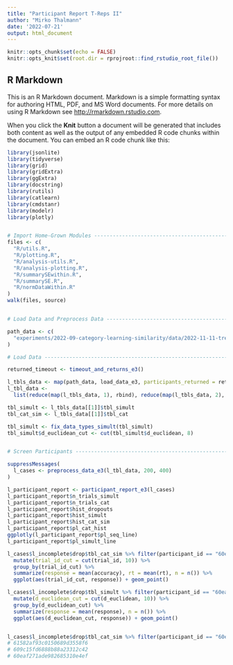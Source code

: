 ```yaml
---
title: "Participant Report T-Reps II"
author: "Mirko Thalmann"
date: '2022-07-21'
output: html_document
---
```


```r
knitr::opts_chunk$set(echo = FALSE)
knitr::opts_knit$set(root.dir = rprojroot::find_rstudio_root_file())
```

## R Markdown

This is an R Markdown document. Markdown is a simple formatting syntax for authoring HTML, PDF, and MS Word documents. For more details on using R Markdown see <http://rmarkdown.rstudio.com>.

When you click the **Knit** button a document will be generated that includes both content as well as the output of any embedded R code chunks within the document. You can embed an R code chunk like this:

```r

library(jsonlite)
library(tidyverse)
library(grid)
library(gridExtra)
library(ggExtra)
library(docstring)
library(rutils)
library(catlearn)
library(cmdstanr)
library(modelr)
library(plotly)


# Import Home-Grown Modules -----------------------------------------------
files <- c(
  "R/utils.R",
  "R/plotting.R",
  "R/analysis-utils.R",
  "R/analysis-plotting.R",
  "R/summarySEwithin.R",
  "R/summarySE.R",
  "R/normDataWithin.R"
)
walk(files, source)


# Load Data and Preprocess Data -------------------------------------------

path_data <- c(
  "experiments/2022-09-category-learning-similarity/data/2022-11-11-treps3-experiment/"
)

# Load Data ---------------------------------------------------------------

returned_timeout <- timeout_and_returns_e3()

l_tbls_data <- map(path_data, load_data_e3, participants_returned = returned_timeout)
l_tbl_data <-
  list(reduce(map(l_tbls_data, 1), rbind), reduce(map(l_tbls_data, 2), rbind))

tbl_simult <- l_tbls_data[[1]]$tbl_simult
tbl_cat_sim <- l_tbls_data[[1]]$tbl_cat

tbl_simult <- fix_data_types_simult(tbl_simult)
tbl_simult$d_euclidean_cut <- cut(tbl_simult$d_euclidean, 8)


# Screen Participants -----------------------------------------------------

suppressMessages(
  l_cases <- preprocess_data_e3(l_tbl_data, 200, 400)
)

l_participant_report <- participant_report_e3(l_cases)
l_participant_report$n_trials_simult
l_participant_report$n_trials_cat
l_participant_report$hist_dropouts
l_participant_report$hist_simult
l_participant_report$hist_cat_sim
l_participant_report$pl_cat_hist
ggplotly(l_participant_report$pl_seq_line)
l_participant_report$pl_simult_line

l_cases$l_incomplete$drop$tbl_cat_sim %>% filter(participant_id == "60eaf271ade982685310e4ef") %>%
  mutate(trial_id_cut = cut(trial_id, 10)) %>%
  group_by(trial_id_cut) %>%
  summarize(response = mean(accuracy), rt = mean(rt), n = n()) %>%
  ggplot(aes(trial_id_cut, response)) + geom_point()

l_cases$l_incomplete$drop$tbl_simult %>% filter(participant_id == "60eaf271ade982685310e4ef") %>%
  mutate(d_euclidean_cut = cut(d_euclidean, 10)) %>%
  group_by(d_euclidean_cut) %>%
  summarize(response = mean(response), n = n()) %>%
  ggplot(aes(d_euclidean_cut, response)) + geom_point()


l_cases$l_incomplete$drop$tbl_cat_sim %>% filter(participant_id == "60eaf271ade982685310e4ef") %>% count()
# 61582af93c0150689d3558f6
# 609c15fd6888b88a23312c42
# 60eaf271ade982685310e4ef

```
